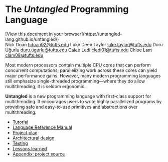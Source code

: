 # The *Untangled* Programming Language

<div className="print-only browser-cta">
  [View this document in your browser](https://untangled-lang.github.io/untangled/)
</div>


<div className="authors">
  <span>Nick Doan</span> <a href="mailto:hdoan02@tufts.edu">hdoan02@tufts.edu</a>
  <span>Luke Deen Taylor</span> <a href="mailto:luke.taylor@tufts.edu">luke.taylor@tufts.edu</a>
  <span>Duru Uğurlu</span> <a href="mailto:duru.ugurlu@tufts.edu">duru.ugurlu@tufts.edu</a>
  <span>Caleb Ledi</span> <a href="mailto:cledi01@tufts.edu">cledi01@tufts.edu</a>
  <span>Chloe Lam</span> <a href="mailto:clam08@tufts.edu">clam08@tufts.edu</a>
</div>

Most modern processors contain multiple CPU cores that can perform concurrent computations;
parallelizing work across these cores can yield major performance gains. However, many modern
programming languages still emphasize single-threaded programming—where they do allow
multithreading, it is seldom ergonomic.

**Untangled** is a new programming language with first-class support for multithreading. It
encourages users to write highly parallelized programs by providing safe and easy-to-use primitives
and abstractions over multithreading.


- [Tutorial](tutorial.html)
- [Language Reference Manual](lrm.html)
- [Project plan](project-plan.html)
- [Architectural design](architectural-design.html)
- [Testing](testing.html)
- [Lessons learned](lessons.html)
- [Appendix: project source](https://github.com/untangled-lang/untangled)
